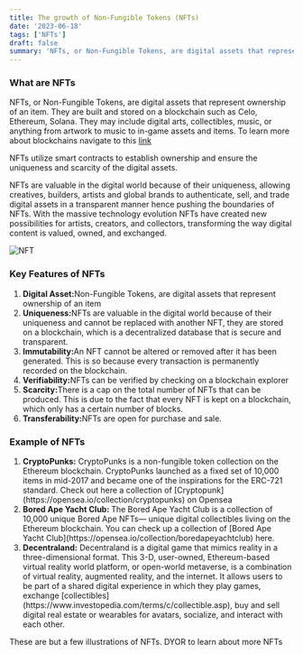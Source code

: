 ```yaml
---
title: The growth of Non-Fungible Tokens (NFTs)
date: '2023-06-18'
tags: ['NFTs']
draft: false
summary: 'NFTs, or Non-Fungible Tokens, are digital assets that represent ownership of an item. They are built and stored on a blockchain. They may include digital arts, collectibles, music, or anything from artwork to music to in-game assets and items.'
---
```


### What are NFTs

NFTs, or Non-Fungible Tokens, are digital assets that represent ownership of an item. They are built and stored on a blockchain such as Celo, Ethereum, Solana. They may include digital arts, collectibles, music, or anything from artwork to music to in-game assets and items. To learn more about blockchains navigate to this [link](https://mabwa.netlify.app/blog/nested-route/blockchain)

NFTs utilize smart contracts to establish ownership and ensure the uniqueness and scarcity of the digital assets.

NFTs are valuable in the digital world because of their uniqueness, allowing creatives, builders, artists and global brands to authenticate, sell, and trade digital assets in a transparent manner hence pushing the boundaries of NFTs. With the massive technology evolution NFTs have created new possibilities for artists, creators, and collectors, transforming the way digital content is valued, owned, and exchanged.

![NFT](/static/images/canada/nfts.jpg)

### Key Features of NFTs

<ol>
  <li>
    <strong>Digital Asset:</strong>Non-Fungible Tokens, are digital assets that represent ownership
    of an item
  </li>
  <li>
    <strong>Uniqueness:</strong>NFTs are valuable in the digital world because of their uniqueness
    and cannot be replaced with another NFT, they are stored on a blockchain, which is a
    decentralized database that is secure and transparent.
  </li>
  <li>
    <strong>Immutability:</strong>An NFT cannot be altered or removed after it has been generated.
    This is so because every transaction is permanently recorded on the blockchain.
  </li>
  <li>
    <strong>Verifiability:</strong>NFTs can be verified by checking on a blockchain explorer
  </li>
  <li>
    <strong>Scarcity:</strong>There is a cap on the total number of NFTs that can be produced. This
    is due to the fact that every NFT is kept on a blockchain, which only has a certain number of
    blocks.
  </li>
  <li>
    <strong>Transferability:</strong>NFTs are open for purchase and sale.
  </li>
</ol>

### Example of NFTs

<ol>
  <li>
    <strong>CryptoPunks:</strong> CryptoPunks is a non-fungible token collection on the Ethereum
    blockchain. CryptoPunks launched as a fixed set of 10,000 items in mid-2017 and became one of
    the inspirations for the ERC-721 standard. Check out here a collection of
    [Cryptopunk](https://opensea.io/collection/cryptopunks) on Opensea
  </li>
  <li>
    <strong>Bored Ape Yacht Club: </strong> The Bored Ape Yacht Club is a collection of 10,000
    unique Bored Ape NFTs— unique digital collectibles living on the Ethereum blockchain. You can
    check up a collection of [Bored Ape Yacht Club](https://opensea.io/collection/boredapeyachtclub)
    here.
  </li>
  <li>
    <strong>Decentraland:</strong> Decentraland is a digital game that mimics reality in a
    three-dimensional format. This 3-D, user-owned, Ethereum-based virtual reality world platform,
    or open-world metaverse, is a combination of virtual reality, augmented reality, and the
    internet. It allows users to be part of a shared digital experience in which they play games,
    exchange [collectibles](https://www.investopedia.com/terms/c/collectible.asp), buy and sell
    digital real estate or wearables for avatars, socialize, and interact with each other.
  </li>
</ol>

These are but a few illustrations of NFTs. DYOR to learn about more NFTs
